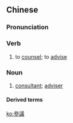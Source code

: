 ==Chinese==
{{zh-forms|s=参议}}

===Pronunciation===
{{zh-pron
|m=cānyì
|c=caam1 ji5
|cat=v,n
}}

===Verb===
{{zh-verb}}

# to [[counsel]]; to [[advise]]

===Noun===
{{zh-noun}}

# [[consultant]]; [[adviser]]

====Derived terms====
{{zh-der|參議員|參議院|參院}}

[[ko:參議]]